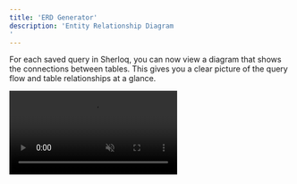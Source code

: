 ```yaml
---
title: 'ERD Generator'
description: 'Entity Relationship Diagram
'
---
```


For each saved query in Sherloq, you can now view a diagram that shows the connections between tables.
This gives you a clear picture of the query flow and table relationships at a glance.

<video autoPlay muted loop playsInline className="w-full aspect-video" src="/images/erd_feature.mp4" />
